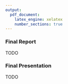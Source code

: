 ```yaml
---
output:
  pdf_document:
    latex_engine: xelatex
    number_sections: true
---
```


### Final Report

TODO

### Final Presentation

TODO
